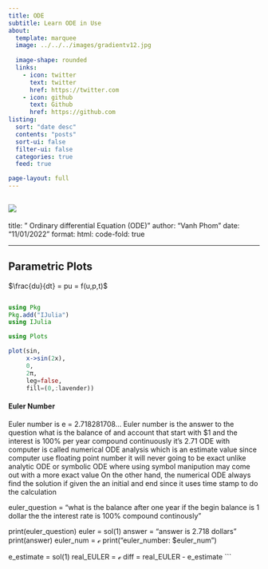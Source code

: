 ```yaml
---
title: ODE
subtitle: Learn ODE in Use
about:
  template: marquee
  image: ../../../images/gradientv12.jpg
 
  image-shape: rounded
  links:
    - icon: twitter
      text: twitter
      href: https://twitter.com
    - icon: github
      text: Github
      href: https://github.com
listing:
  sort: "date desc"
  contents: "posts"
  sort-ui: false
  filter-ui: false
  categories: true
  feed: true

page-layout: full
---
```



<!-- ![](/images/ai-pic7cp.jpg) -->
![](./image/ode1.jpg)
---
title: " Ordinary differential Equation (ODE)"
author: "Vanh Phom"
date: "11/01/2022"
format:
  html:
    code-fold: true

---



## Parametric Plots

$\frac{du}{dt} = pu = f(u,p,t)$

```julia

using Pkg
Pkg.add("IJulia")
using IJulia

using Plots

plot(sin, 
     x->sin(2x), 
     0, 
     2π, 
     leg=false, 
     fill=(0,:lavender))
```




#### Euler Number 
Euler number is e = 2.718281708...
Euler number is the answer to the question what is the balance of and account that start with $1 and the interest is 100% per year compound continuously it's 2.71
ODE with computer is called numerical ODE analysis which is an estimate value since computer use floating point number it will never going to be exact unlike analytic ODE or symbolic ODE where using symbol manipution may come out with a more exact value On the other hand, the numerical ODE always find the solution if given the an initial and end since it uses time stamp to do the calculation

euler_question = "what is the balance after one year if the begin balance is 1 dollar the the interest rate is 100% compound continously"


print(euler_question)
euler = sol(1)
answer = "answer is 2.718 dollars"
print(answer)
euler_num = ℯ
print("euler_number: $euler_num")

e_estimate = sol(1)
real_EULER = ℯ
diff = real_EULER - e_estimate
```
